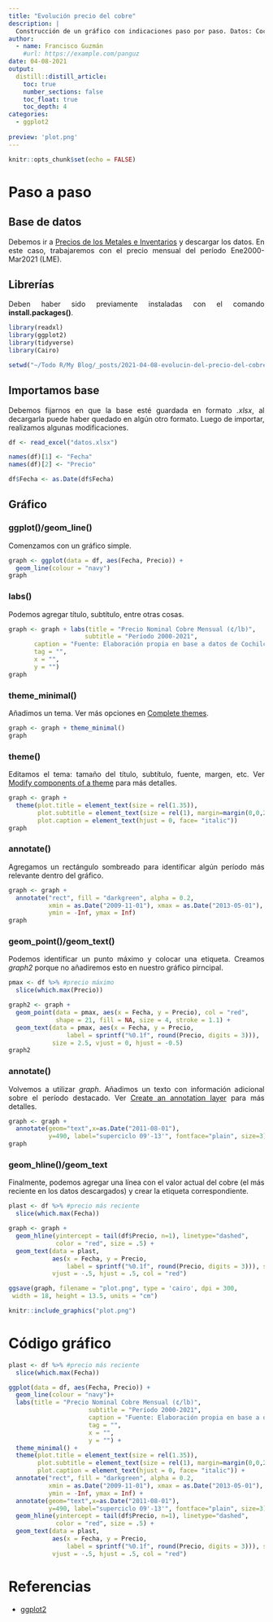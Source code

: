 ```yaml
---
title: "Evolución precio del cobre"
description: |
  Construcción de un gráfico con indicaciones paso por paso. Datos: Cochilco.
author:
  - name: Francisco Guzmán
    #url: https://example.com/panguz
date: 04-08-2021
output: 
  distill::distill_article:
    toc: true
    number_sections: false
    toc_float: true
    toc_depth: 4
categories:
  - ggplot2
  
preview: 'plot.png'
---
```


<style>
body {
text-align: justify}
</style>

```r
knitr::opts_chunk$set(echo = FALSE)
```

# Paso a paso

## Base de datos

Debemos ir a [Precios de los Metales e Inventarios
](https://boletin.cochilco.cl/estadisticas/grafico.asp?tipo_metal=1) y descargar los datos. En este caso, trabajaremos con el precio mensual del período Ene2000-Mar2021 (LME).

## Librerías
Deben haber sido previamente instaladas con el comando **install.packages()**.

```r
library(readxl)
library(ggplot2)
library(tidyverse)
library(Cairo)

```

```r
setwd("~/Todo R/My Blog/_posts/2021-04-08-evolucin-del-precio-del-cobre")
```

## Importamos base

Debemos fijarnos en que la base esté guardada en formato *.xlsx*, al decargarla puede haber quedado en algún otro formato. Luego de importar, realizamos algunas modificaciones.

```r
df <- read_excel("datos.xlsx")

names(df)[1] <- "Fecha"
names(df)[2] <- "Precio"

df$Fecha <- as.Date(df$Fecha)

```

## Gráfico

### ggplot()/geom_line()

Comenzamos con un gráfico simple.

```r
graph <- ggplot(data = df, aes(Fecha, Precio)) +
  geom_line(colour = "navy")
graph
```

### labs()

Podemos agregar título, subtítulo, entre otras cosas.

```r
graph <- graph + labs(title = "Precio Nominal Cobre Mensual (¢/lb)",
                     subtitle = "Período 2000-2021",
       caption = "Fuente: Elaboración propia en base a datos de Cochilco",
       tag = "",
       x = "",
       y = "")
graph
```

### theme_minimal()

Añadimos un tema. Ver más opciones en [Complete themes](https://ggplot2.tidyverse.org/reference/ggtheme.html).

```r
graph <- graph + theme_minimal()
graph
```

### theme()

Editamos el tema: tamaño del título, subtítulo, fuente, margen, etc. Ver [Modify components of a theme](https://ggplot2.tidyverse.org/reference/theme.html#examples) para más detalles.

```r
graph <- graph +
  theme(plot.title = element_text(size = rel(1.35)),
        plot.subtitle = element_text(size = rel(1), margin=margin(0,0,20,0)),
        plot.caption = element_text(hjust = 0, face= "italic"))
graph
```


### annotate()

Agregamos un rectángulo sombreado para identificar algún período más relevante dentro del gráfico.

```r
graph <- graph +
  annotate("rect", fill = "darkgreen", alpha = 0.2,
           xmin = as.Date("2009-11-01"), xmax = as.Date("2013-05-01"),
           ymin = -Inf, ymax = Inf)
graph
```


### geom_point()/geom_text()

Podemos identificar un punto máximo y colocar una etiqueta. Creamos *graph2* porque no añadiremos esto en nuestro gráfico pirncipal.

```r
pmax <- df %>% #precio máximo
  slice(which.max(Precio))

graph2 <- graph +
  geom_point(data = pmax, aes(x = Fecha, y = Precio), col = "red",
             shape = 21, fill = NA, size = 4, stroke = 1.1) +
  geom_text(data = pmax, aes(x = Fecha, y = Precio,
                label = sprintf("%0.1f", round(Precio, digits = 3))),
            size = 2.5, vjust = 0, hjust = -0.5)
graph2
```


### annotate()

Volvemos a utilizar *graph*. Añadimos un texto con información adicional sobre el período destacado. Ver [Create an annotation layer](https://ggplot2.tidyverse.org/reference/annotate.html) para más detalles.

```r
graph <- graph + 
  annotate(geom="text",x=as.Date("2011-08-01"),
           y=490, label="superciclo 09'-13'", fontface="plain", size=3)
graph
```

### geom_hline()/geom_text

Finalmente, podemos agregar una línea con el valor actual del cobre (el más reciente en los datos descargados) y crear la etiqueta correspondiente.

```r
plast <- df %>% #precio más reciente
  slice(which.max(Fecha))

graph <- graph +
  geom_hline(yintercept = tail(df$Precio, n=1), linetype="dashed",
             color = "red", size = .5) +
  geom_text(data = plast,
            aes(x = Fecha, y = Precio,
                label = sprintf("%0.1f", round(Precio, digits = 3))), size = 3,
            vjust = -.5, hjust = .5, col = "red")

```


```r
ggsave(graph, filename = "plot.png", type = 'cairo', dpi = 300,
 width = 18, height = 13.5, units = "cm")

knitr::include_graphics("plot.png")

```


# Código gráfico

```r

plast <- df %>% #precio más reciente
  slice(which.max(Fecha))

ggplot(data = df, aes(Fecha, Precio)) +
  geom_line(colour = "navy")+ 
  labs(title = "Precio Nominal Cobre Mensual (¢/lb)",
                      subtitle = "Período 2000-2021",
                      caption = "Fuente: Elaboración propia en base a datos de Cochilco",
                      tag = "",
                      x = "",
                      y = "") + 
  theme_minimal() +
  theme(plot.title = element_text(size = rel(1.35)),
        plot.subtitle = element_text(size = rel(1), margin=margin(0,0,20,0)),
        plot.caption = element_text(hjust = 0, face= "italic")) +
  annotate("rect", fill = "darkgreen", alpha = 0.2,
           xmin = as.Date("2009-11-01"), xmax = as.Date("2013-05-01"),
           ymin = -Inf, ymax = Inf) +
  annotate(geom="text",x=as.Date("2011-08-01"),
           y=490, label="superciclo 09'-13'", fontface="plain", size=3) +
  geom_hline(yintercept = tail(df$Precio, n=1), linetype="dashed",
             color = "red", size = .5) +
  geom_text(data = plast,
            aes(x = Fecha, y = Precio,
                label = sprintf("%0.1f", round(Precio, digits = 3))), size = 3,
            vjust = -.5, hjust = .5, col = "red")
```

# Referencias

* [ggplot2](https://ggplot2.tidyverse.org/reference/index.html)
